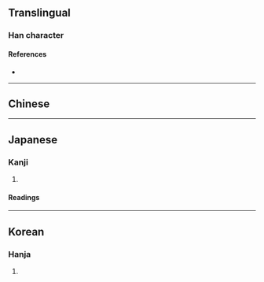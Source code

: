 {{character info/new}}
{{also|氣|气}}
==Translingual==

===Han character===
{{Han char|rn=86|rad=火|as=04|sn=8|four=|canj=MUF|ids=⿱旡灬}}

====References====
* {{Han ref|kx=0666.270|dkj=18891|dj=1076.040|hdz=32194.080|uh=7081|ud=28801}}

----

==Chinese==
{{zh-see|氣|v}}

----

==Japanese==

===Kanji===
{{ja-kanji|grade=|rs=火04}}

# {{defn|lang=ja|sort=火04}}

====Readings====
{{ja-readings
|goon=け
|kanon=き
|kun=いき-
}}

----

==Korean==

===Hanja===
{{ko-hanja|hangeul=기|eumhun=|rv=gi|mr=ki|y=ki}}

# {{defn|lang=ko|sort=火04}}